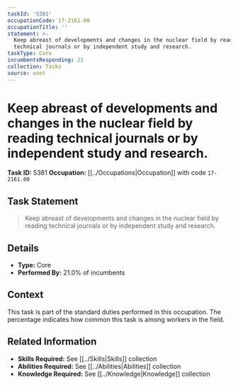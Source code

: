 ```yaml
---
taskId: '5381'
occupationCode: 17-2161.00
occupationTitle: ''
statement: >-
  Keep abreast of developments and changes in the nuclear field by reading
  technical journals or by independent study and research.
taskType: Core
incumbentsResponding: 21
collection: Tasks
source: onet
---
```

# Keep abreast of developments and changes in the nuclear field by reading technical journals or by independent study and research.

**Task ID:** 5381
**Occupation:** [[../Occupations|Occupation]] with code `17-2161.00`

## Task Statement

> Keep abreast of developments and changes in the nuclear field by reading technical journals or by independent study and research.

## Details

- **Type:** Core
- **Performed By:** 21.0% of incumbents

## Context

This task is part of the standard duties performed in this occupation. The percentage indicates how common this task is among workers in the field.

## Related Information

- **Skills Required:** See [[../Skills|Skills]] collection
- **Abilities Required:** See [[../Abilities|Abilities]] collection
- **Knowledge Required:** See [[../Knowledge|Knowledge]] collection
